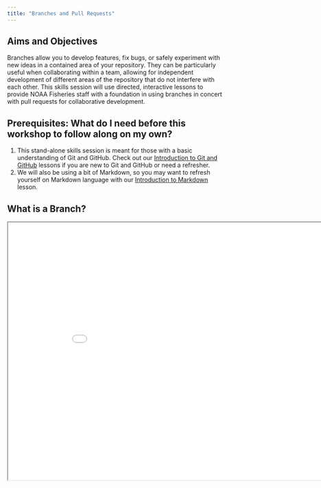 ```yaml
---
title: "Branches and Pull Requests"
---
```


## Aims and Objectives

Branches allow you to develop features, fix bugs, or safely experiment with new ideas in a contained area of your repository. They can be particularly useful when collaborating within a team, allowing for independent development of different areas of the repository that do not interfere with each other. This skills session will use directed, interactive lessons to provide NOAA Fisheries staff with a foundation in using branches in concert with pull requests for collaborative development.

## Prerequisites: What do I need before this workshop to follow along on my own?

1.  This stand-alone skills session is meant for those with a basic understanding of Git and GitHub. Check out our [Introduction to Git and GitHub](../intro/intro.qmd) lessons if you are new to Git and GitHub or need a refresher.
2.  We will also be using a bit of Markdown, so you may want to refresh yourself on Markdown language with our [Introduction to Markdown](../markdown/markdown.qmd) lesson.

## What is a Branch?

<iframe class="slide-deck" src="../../slides/branches.html" width="900" height="600">

</iframe>